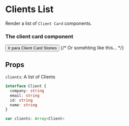 



<Meta title="Clients List" component={ClientsList} />

# Clients List

Render a list of `Client Card` components.

### The client card component
<Wrapper>
  <button
    style={{
      background: 'none',
      border: 'none',
      color: '#337ab7',
      fontSize: '14px',
      margin: '4px 0 0 0'
    }}
    onClick={linkTo("Client Card", "Default")}
  >
    Ir para Client Card Stories
  </button>
</Wrapper>
<Preview>
  <ThemeProvider theme={Theme}>
    <BrowserRouter>
      <ClientCard company={ClientFactory.single().company} email={ClientFactory.single().email} id={ClientFactory.single().id} name={ClientFactory.single().name} />
    </BrowserRouter>
  </ThemeProvider>
  {/*
    Or somehting like this...
    <ClientCard {...ClientFactory.single()} />
  */}
</Preview>

## Props
`clients`: A list of Clients
```typescript
interface Client {
  company: string
  email: string
  id: string
  name: string
}

var clients: Array<Client>
```

<Preview>
  <Story name="Default">
    <ClientsList clients={ClientFactory.list(16)} />
  </Story>
</Preview>
